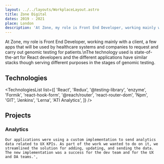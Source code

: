 ```yaml
---
layout: ../../layouts/WorkplaceLayout.astro
title: Zone Digital
dates: 2019 - 2021
place: London
description: 'At Zone, my role is Front End Developer, working mainly with a client, a few apps that will be used by healthcare systems and companies to request and carry out genomic testing for patients.\nThe technology used is state-of-the-art for React developers and the different applications have similar stacks though serving different purposes in the stages of genomic testing.'
---
```



At Zone, my role is Front End Developer, working mainly with a client, a few apps that will be used by healthcare systems and companies to request and carry out genomic testing for patients.\nThe technology used is state-of-the-art for React developers and the different applications have similar stacks though serving different purposes in the stages of genomic testing.

## Technologies

<TechnologiesList list={[
    'React',
    'Redux',
    '@testing-library',
    'enzyme',
    'Formik',
    'react-hook-form',
    '@reach/router',
    'react-router-dom',
    'Npm',
    'GIT',
    'Jenkins',
    'Lerna',
    'ATI Analytics',
]} />

## Projects

### Analytics

    Our applications were using a custom implementation to send analytics data related to UX KPIs. As part of the work we wanted to do on it, we streamlined the solution for adding, updating, and sending the data. The new implementation was a success for the dev team and for the UX and DA teams.',
